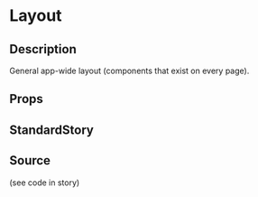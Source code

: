 
<Meta title="page-parts/_app/layout" component={Layout} />

# Layout

## Description
General app-wide layout (components that exist on every page).

## Props
<Props of={Layout} />

## StandardStory
<Preview>
	<Story name="standard">
		<Layout />
	</Story>
</Preview>

## Source
(see code in story)
